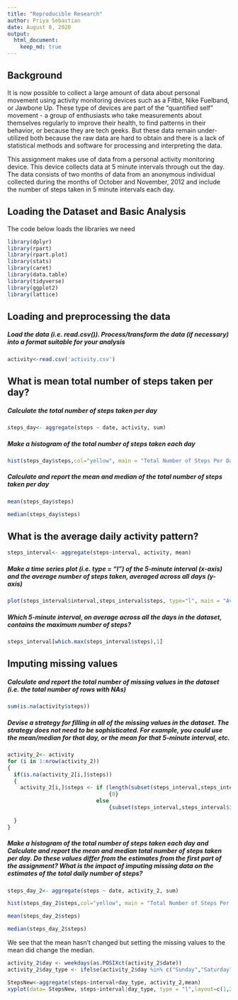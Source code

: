 ---
title: "Reproducible Research"
author: Priya Sebastian
date: August 8, 2020
output: 
  html_document:
    keep_md: true
---
  
## Background
It is now possible to collect a large amount of data about personal movement using activity monitoring devices such as a Fitbit, Nike Fuelband, or Jawbone Up. These type of devices are part of the "quantified self" movement - a group of enthusiasts who take measurements about themselves regularly to improve their health, to find patterns in their behavior, or because they are tech geeks. But these data remain under-utilized both because the raw data are hard to obtain and there is a lack of statistical methods and software for processing and interpreting the data.

This assignment makes use of data from a personal activity monitoring device. This device collects data at 5 minute intervals through out the day. The data consists of two months of data from an anonymous individual collected during the months of October and November, 2012 and include the number of steps taken in 5 minute intervals each day.

## Loading the Dataset and Basic Analysis

The code below loads the libraries we need 

```{r load libraries and the training and testing data, results='hide',error=FALSE,message=FALSE,warning=FALSE}
library(dplyr)
library(rpart) 
library(rpart.plot) 
library(stats)
library(caret)
library(data.table)
library(tidyverse)
library(ggplot2)
library(lattice)
```
## Loading and preprocessing the data

##### Load the data (i.e. \color{red}{\verb|read.csv()|}read.csv()). Process/transform the data (if necessary) into a format suitable for your analysis
```{r, results='hide',error=FALSE,message=FALSE,warning=FALSE}
activity<-read.csv('activity.csv')
```

## What is mean total number of steps taken per day?

##### Calculate the total number of steps taken per day
```{r,error=FALSE,message=FALSE,warning=FALSE}
steps_day<- aggregate(steps ~ date, activity, sum)
```
##### Make a histogram of the total number of steps taken each day
```{r,error=FALSE,message=FALSE,warning=FALSE}
hist(steps_day$steps,col="yellow", main = "Total Number of Steps Per Day", xlab = "Sum of steps")
```
##### Calculate and report the mean and median of the total number of steps taken per day
```{r,error=FALSE,message=FALSE,warning=FALSE}
mean(steps_day$steps)
```
```{r,error=FALSE,message=FALSE,warning=FALSE}
median(steps_day$steps)
```


## What is the average daily activity pattern?
```{r,error=FALSE,message=FALSE,warning=FALSE}
steps_interval<- aggregate(steps~interval, activity, mean)
```
##### Make a time series plot (i.e. \color{red}{\verb|type = "l"|}type = "l") of the 5-minute interval (x-axis) and the average number of steps taken, averaged across all days (y-axis)

```{r,error=FALSE,message=FALSE,warning=FALSE}
plot(steps_interval$interval,steps_interval$steps, type="l", main = "Average Steps by Interval", ylab = "Average Steps", xlab = "Interval")
```
##### Which 5-minute interval, on average across all the days in the dataset, contains the maximum number of steps?
```{r,error=FALSE,message=FALSE,warning=FALSE}
steps_interval[which.max(steps_interval$steps),1]
```



## Imputing missing values

##### Calculate and report the total number of missing values in the dataset (i.e. the total number of rows with \color{red}{\verb|NA|}NAs)
```{r,error=FALSE,message=FALSE,warning=FALSE}
sum(is.na(activity$steps))
```
##### Devise a strategy for filling in all of the missing values in the dataset. The strategy does not need to be sophisticated. For example, you could use the mean/median for that day, or the mean for that 5-minute interval, etc.
```{r,error=FALSE,message=FALSE,warning=FALSE}
activity_2<- activity
for (i in 1:nrow(activity_2)) 
{
  if(is.na(activity_2[i,]$steps))
  {
    activity_2[i,]$steps <- if (length(subset(steps_interval,steps_interval$interval==activity_2[i,]$interval)$steps) == 0) 
                                {0}
                            else
                                {subset(steps_interval,steps_interval$interval==activity_2[i,]$interval)$steps}
                            
  }
}
```
##### Make a histogram of the total number of steps taken each day and Calculate and report the mean and median total number of steps taken per day. Do these values differ from the estimates from the first part of the assignment? What is the impact of imputing missing data on the estimates of the total daily number of steps?
```{r,error=FALSE,message=FALSE,warning=FALSE}

steps_day_2<- aggregate(steps ~ date, activity_2, sum)

hist(steps_day_2$steps,col="yellow", main = "Total Number of Steps Per Day", xlab = "Sum of steps")
```
```{r,error=FALSE,message=FALSE,warning=FALSE}
mean(steps_day_2$steps)
```
```{r,error=FALSE,message=FALSE,warning=FALSE}
median(steps_day_2$steps)
```
We see that the mean hasn't changed but setting the missing values to the mean did change the median.

```{r,error=FALSE,message=FALSE,warning=FALSE}
activity_2$day <- weekdays(as.POSIXct(activity_2$date))
activity_2$day_type <- ifelse(activity_2$day %in% c("Sunday","Saturday"),"Weekend","Weekday")
```
```{r,error=FALSE,message=FALSE,warning=FALSE}
StepsNew<-aggregate(steps~interval+day_type, activity_2,mean)
xyplot(data= StepsNew, steps~interval|day_type, type = "l",layout=c(1,2),main = "Activity Patterns by Day Type", xlab = "Interval",ylab = "Average Steps")
```